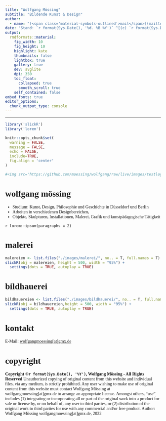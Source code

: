 ---
title: "Wolfgang Mössing"
subtitle: "Bildende Kunst & Design"
author:
  - name: "[<span class='material-symbols-outlined'>mail</span>](mailto:wolfgangmoessing@gmx.de)"
date: "Stand: `r format(Sys.Date(), '%d. %B %Y')` ^[(c) `r format(Sys.Date(), '%Y')`, Wolfgang Mössing, Germany]"
output: 
  rmdformats::material:
    fig_width: 10
    fig_height: 10
    highlight: kate
    thumbnails: false
    lightbox: true
    gallery: true
    dev: svglite
    dpi: 350
    toc_float:
      collapsed: true
      smooth_scroll: true
    self_contained: false
embed_fonts: true
editor_options: 
  chunk_output_type: console
---

```{=html}
<meta name="robots" content="noindex">

<link rel="stylesheet" href="https://fonts.googleapis.com/css2?family=Major+Mono+Display&family=Special+Elite&family=Boogaloo&family=Material+Symbols+Outlined:opsz,wght,FILL,GRAD@48,400,0,0"">

<style>
.header-panel {
    background-color: #c3caa7;
    background: url('https://imgtoolkit.culturebase.org/?color=535353&quality=7&ar_method=rescaleIn&ar_ratio=1.4&min_length=300&file=https%3A%2F%2Fimg.culturebase.org%2F8%2Fb%2Fc%2F1%2F5%2Fpic_1499196763_8bc1508b2ca1f34bcbfa05b2587282ae.jpeg&do=cropOut&width=1400&height=610');
}

h1 {
    font-family: 'Major Mono Display';
}

h1.title {
    font-size: 60px;
    color: #ffffff;
    font-family: 'Major Mono Display';
}

h1.subtitle {
    font-size: 30px;
    color: #ffffff;
    font-family: 'Major Mono Display';
}

.menu ul li {
    font-size: 19px;
    font-family: 'Major Mono Display';
    font-weight: bold;
}


.page {
    font-family: 'Special Elite';
    font-size: 16pt;
}

body, h4 {
    font-family: 'Special Elite';
}

.material-symbols-outlined {
    color: #ffffff;
}

</style>
```


---

```{r setup, include=FALSE, warning = FALSE, message = FALSE, echo = FALSE}
library('slickR')
library('lorem')

knitr::opts_chunk$set(
  warning = FALSE,
  message = FALSE,
  echo = FALSE,
  include=TRUE,
  fig.align = 'center'
)

#<img src='https://github.com/moessing/wolfgang/raw/live/images/testlogoplaceholder.png' alt='Logo Wolfgang Mössing' width='200'> 
```



# wolfgang mössing
- Studium: Kunst, Design, Philosophie und Geschichte in Düsseldorf und Berlin
- Arbeiten in verschiedenen Designbereichen,
- Objekte, Skulpturen, Installationen, Malerei, Grafik und kunstpädagogische Tätigkeit 

`r lorem::ipsum(paragraphs = 2)`

# malerei
```{r Malerei}
malereien <- list.files("./images/malerei/", no.. = T, full.names = T)
slickR(obj = malereien, height = 500, width = "95%") + 
  settings(dots = TRUE, autoplay = TRUE)
```


# bildhauerei
```{r Bildhauerei}
bildhauereien <- list.files("./images/bildhauerei/", no.. = T, full.names = T)
slickR(obj = bildhauereien,height = 500, width = "95%") + 
  settings(dots = TRUE, autoplay = TRUE)
```


# kontakt
E-Mail: [wolfgangmoessing[at]gmx.de](mailto:wolfgangmoessing@gmx.de)

# copyright
__Copyright ©`r format(Sys.Date(), '%Y')`, Wolfgang Mössing - All Rights Reserved__ 
Unauthorized copying of original content from this website and individual files, via any medium, is strictly prohibited.
Any user wishing to make use of original content from this website must contact Wolfgang Mössing at wolfgangmoessing[at]gmx.de to arrange an appropriate license.
Amongst others, "use" includes (1) integrating or incorporating all or part of the original work into
a product for sale or license by, or on behalf of, any user to third parties, or (2) distribution of the original work to third parties for use with any commercial and/or free product.
Author: Wolfgang Mössing wolfgangmoessing[at]gmx.de, 2022